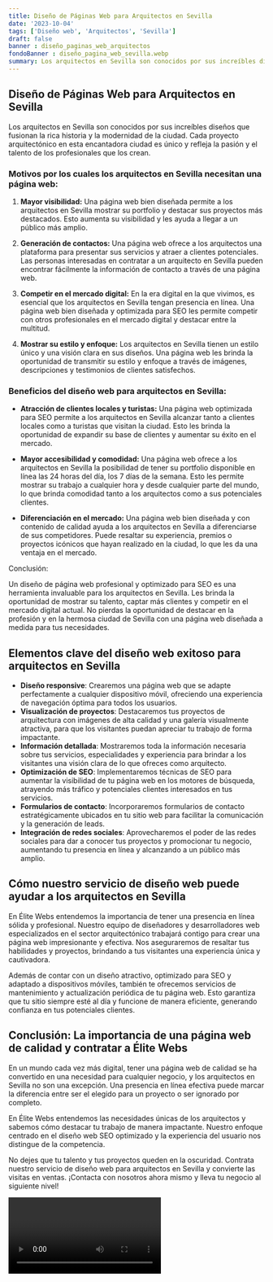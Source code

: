 ```yaml
---
title: Diseño de Páginas Web para Arquitectos en Sevilla
date: '2023-10-04'
tags: ['Diseño web', 'Arquitectos', 'Sevilla']
draft: false
banner : diseño_paginas_web_arquitectos
fondoBanner : diseño_pagina_web_sevilla.webp
summary: Los arquitectos en Sevilla son conocidos por sus increíbles diseños que fusionan la rica historia y la modernidad de la ciudad. Cada proyecto arquitectónico en esta encantadora ciudad es único y refleja la pasión y el talento de los profesionales que los crean.
---
```


## Diseño de Páginas Web para Arquitectos en Sevilla

Los arquitectos en Sevilla son conocidos por sus increíbles diseños que fusionan la rica historia y la modernidad de la ciudad. Cada proyecto arquitectónico en esta encantadora ciudad es único y refleja la pasión y el talento de los profesionales que los crean.

### Motivos por los cuales los arquitectos en Sevilla necesitan una página web:

1. **Mayor visibilidad:** Una página web bien diseñada permite a los arquitectos en Sevilla mostrar su portfolio y destacar sus proyectos más destacados. Esto aumenta su visibilidad y les ayuda a llegar a un público más amplio.

2. **Generación de contactos:** Una página web ofrece a los arquitectos una plataforma para presentar sus servicios y atraer a clientes potenciales. Las personas interesadas en contratar a un arquitecto en Sevilla pueden encontrar fácilmente la información de contacto a través de una página web.

3. **Competir en el mercado digital:** En la era digital en la que vivimos, es esencial que los arquitectos en Sevilla tengan presencia en línea. Una página web bien diseñada y optimizada para SEO les permite competir con otros profesionales en el mercado digital y destacar entre la multitud.

4. **Mostrar su estilo y enfoque:** Los arquitectos en Sevilla tienen un estilo único y una visión clara en sus diseños. Una página web les brinda la oportunidad de transmitir su estilo y enfoque a través de imágenes, descripciones y testimonios de clientes satisfechos.

### Beneficios del diseño web para arquitectos en Sevilla:

- **Atracción de clientes locales y turistas:** Una página web optimizada para SEO permite a los arquitectos en Sevilla alcanzar tanto a clientes locales como a turistas que visitan la ciudad. Esto les brinda la oportunidad de expandir su base de clientes y aumentar su éxito en el mercado.

- **Mayor accesibilidad y comodidad:** Una página web ofrece a los arquitectos en Sevilla la posibilidad de tener su portfolio disponible en línea las 24 horas del día, los 7 días de la semana. Esto les permite mostrar su trabajo a cualquier hora y desde cualquier parte del mundo, lo que brinda comodidad tanto a los arquitectos como a sus potenciales clientes.

- **Diferenciación en el mercado:** Una página web bien diseñada y con contenido de calidad ayuda a los arquitectos en Sevilla a diferenciarse de sus competidores. Puede resaltar su experiencia, premios o proyectos icónicos que hayan realizado en la ciudad, lo que les da una ventaja en el mercado.

Conclusión:

Un diseño de página web profesional y optimizado para SEO es una herramienta invaluable para los arquitectos en Sevilla. Les brinda la oportunidad de mostrar su talento, captar más clientes y competir en el mercado digital actual. No pierdas la oportunidad de destacar en la profesión y en la hermosa ciudad de Sevilla con una página web diseñada a medida para tus necesidades.

<GifSeo />

<Cta />

## Elementos clave del diseño web exitoso para arquitectos en Sevilla

- **Diseño responsive**: Crearemos una página web que se adapte perfectamente a cualquier dispositivo móvil, ofreciendo una experiencia de navegación óptima para todos los usuarios.
- **Visualización de proyectos**: Destacaremos tus proyectos de arquitectura con imágenes de alta calidad y una galería visualmente atractiva, para que los visitantes puedan apreciar tu trabajo de forma impactante.
- **Información detallada**: Mostraremos toda la información necesaria sobre tus servicios, especialidades y experiencia para brindar a los visitantes una visión clara de lo que ofreces como arquitecto.
- **Optimización de SEO**: Implementaremos técnicas de SEO para aumentar la visibilidad de tu página web en los motores de búsqueda, atrayendo más tráfico y potenciales clientes interesados en tus servicios.
- **Formularios de contacto**: Incorporaremos formularios de contacto estratégicamente ubicados en tu sitio web para facilitar la comunicación y la generación de leads.
- **Integración de redes sociales**: Aprovecharemos el poder de las redes sociales para dar a conocer tus proyectos y promocionar tu negocio, aumentando tu presencia en línea y alcanzando a un público más amplio.

## Cómo nuestro servicio de diseño web puede ayudar a los arquitectos en Sevilla

En Élite Webs entendemos la importancia de tener una presencia en línea sólida y profesional. Nuestro equipo de diseñadores y desarrolladores web especializados en el sector arquitectónico trabajará contigo para crear una página web impresionante y efectiva. Nos aseguraremos de resaltar tus habilidades y proyectos, brindando a tus visitantes una experiencia única y cautivadora.

Además de contar con un diseño atractivo, optimizado para SEO y adaptado a dispositivos móviles, también te ofrecemos servicios de mantenimiento y actualización periódica de tu página web. Esto garantiza que tu sitio siempre esté al día y funcione de manera eficiente, generando confianza en tus potenciales clientes.

## Conclusión: La importancia de una página web de calidad y contratar a Élite Webs

En un mundo cada vez más digital, tener una página web de calidad se ha convertido en una necesidad para cualquier negocio, y los arquitectos en Sevilla no son una excepción. Una presencia en línea efectiva puede marcar la diferencia entre ser el elegido para un proyecto o ser ignorado por completo.

En Élite Webs entendemos las necesidades únicas de los arquitectos y sabemos cómo destacar tu trabajo de manera impactante. Nuestro enfoque centrado en el diseño web SEO optimizado y la experiencia del usuario nos distingue de la competencia.

No dejes que tu talento y tus proyectos queden en la oscuridad. Contrata nuestro servicio de diseño web para arquitectos en Sevilla y convierte las visitas en ventas. ¡Contacta con nosotros ahora mismo y lleva tu negocio al siguiente nivel!

<Video />

<CtaBot job='Arquitectos' city='Sevilla'/>

<Gmaps query='Sevilla+españa+maps' />